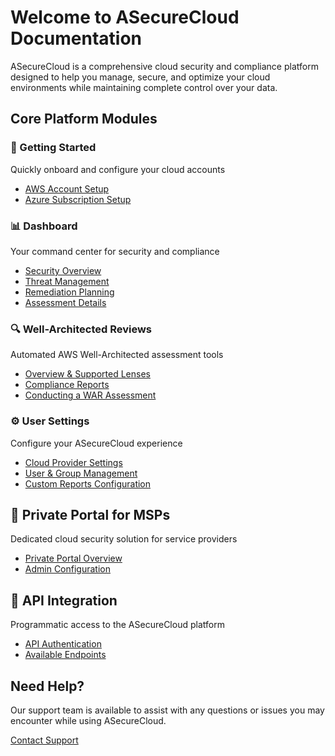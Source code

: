 # Welcome to ASecureCloud Documentation

ASecureCloud is a comprehensive cloud security and compliance platform designed to help you manage, secure, and optimize your cloud environments while maintaining complete control over your data.

## Core Platform Modules

### 🚀 Getting Started
Quickly onboard and configure your cloud accounts
- [AWS Account Setup](/gettingStarted#add-an-aws-account)
- [Azure Subscription Setup](/gettingStarted#add-an-azure-subscription)


### 📊 Dashboard
Your command center for security and compliance
- [Security Overview](/Dashboard#overview)
- [Threat Management](/Dashboard#threat-management)
- [Remediation Planning](/Dashboard#remediation-plan)
- [Assessment Details](/Dashboard#assessments-details)

### 🔍 Well-Architected Reviews
Automated AWS Well-Architected assessment tools
- [Overview & Supported Lenses](/wellArchitected)
- [Compliance Reports](/wellArchitected#compliance-reports)
- [Conducting a WAR Assessment](/wellArchitected/conductingwar)

### ⚙️ User Settings
Configure your ASecureCloud experience
- [Cloud Provider Settings](/UserSettings#cloud-settings)
- [User & Group Management](/UserSettings#user-and-group-settings)
- [Custom Reports Configuration](/UserSettings#custom-reports)

## 🏢 Private Portal for MSPs
Dedicated cloud security solution for service providers
- [Private Portal Overview](/privatePortal)
- [Admin Configuration](/privatePortal/configuration)

## 🔌 API Integration
Programmatic access to the ASecureCloud platform
- [API Authentication](/apidocs#getting-started)
- [Available Endpoints](/apidocs#api-endpoints)

## Need Help?

Our support team is available to assist with any questions or issues you may encounter while using ASecureCloud.

[Contact Support](mailto:support@asecurecloud.com) 